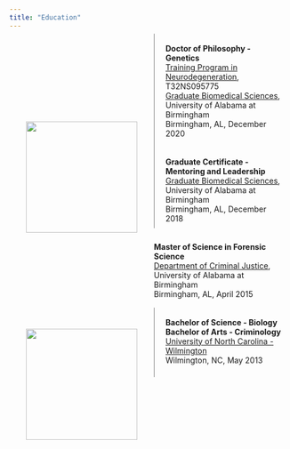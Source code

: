 ```yaml
---
title: "Education"
---
```


```{=html}
<head>
    <meta charset="UTF-8">
    <meta name="viewport" content="width=device-width, initial-scale=1.0">
    <style>
        ul {
            list-style-type: none;
            padding: 10px;
        }
        img {
            padding: 30px;
            width: 200px;
            float: left;
        }
        .vertical-hr {
	        margin: -8px 20px 0px 0px;
	        width: 0.2%;
	        float: left;	
	        background-color: gray;
        }
    </style>
</head>
<div>
    <p><a href="https://www.uab.edu/home/">
        <img src="images/uab_logo.png" style="margin: 120px 0px 80px 0px">
    </a></p>
    <div class="vertical-hr" style="height: 350px"></div>
    <ul>
        <li><b>Doctor of Philosophy - Genetics</b></li>
        <li>
            <a href="https://www.uab.edu/medicine/cnet/training/tpin">Training Program in Neurodegeneration</a>, T32NS095775
        </li>
        <li>
            <a href="https://www.uab.edu/gbs/home/">Graduate Biomedical Sciences</a>, University of Alabama at Birmingham
        </li>
        <li>Birmingham, AL, December 2020</li>
    </ul>
    <ul>
        <li><b>Graduate Certificate - Mentoring and Leadership</b></li>
        <li>
            <a href="https://www.uab.edu/gbs/home/">Graduate Biomedical Sciences</a>, University of Alabama at Birmingham
        </li>
        <li>Birmingham, AL, December 2018</li>
    </ul>
    <ul> 
        <li><b>Master of Science in Forensic Science</b></li>
        <li>
            <a href="https://www.uab.edu/cas/criminaljustice/">Department of Criminal Justice</a>, University of Alabama at Birmingham
        </li>
        <li>Birmingham, AL, April 2015</li>
    </ul>
</div>

<div>
    <p><a href="https://www.uncw.edu/">
        <img src="images/uncw_logo.png" style="margin: 0px 0px 20px 0px">
    </a></p>
    <div class="vertical-hr" style="height: 125px"></div>
    <ul>
        <li><b>Bachelor of Science - Biology</b></li>
        <li><b>Bachelor of Arts - Criminology</b></li>
        <li>
            <a href="https://uncw.edu/">University of North Carolina - Wilmington</a>
        </li>
        <li>Wilmington, NC, May 2013</li>
    <ul>
</div>
```
